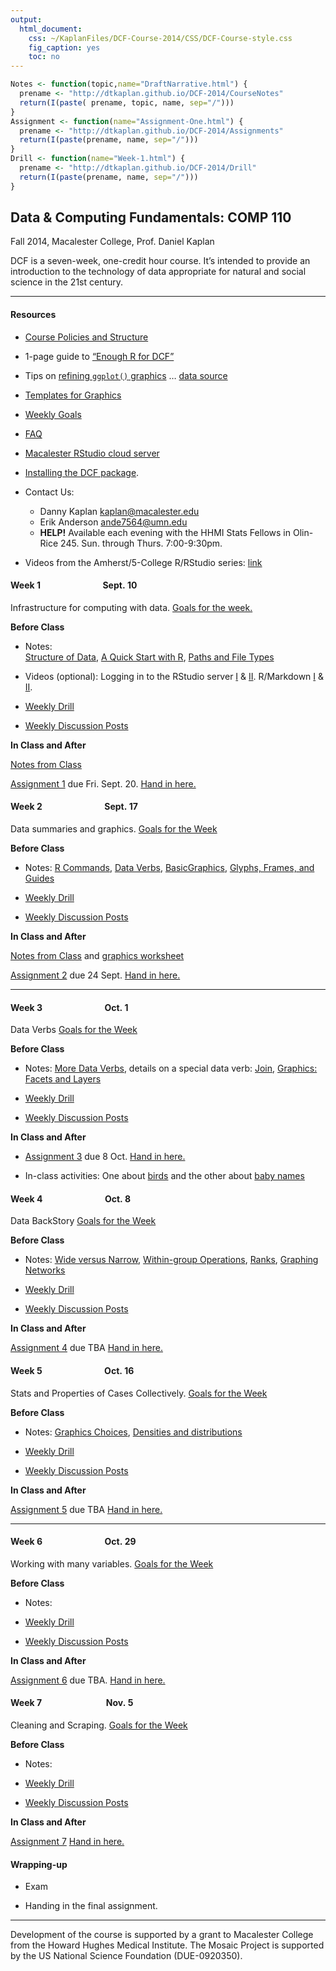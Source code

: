 ```yaml
---
output:
  html_document:
    css: ~/KaplanFiles/DCF-Course-2014/CSS/DCF-Course-style.css
    fig_caption: yes
    toc: no
---
```


<link rel="stylesheet" href="http://maxcdn.bootstrapcdn.com/bootstrap/3.2.0/css/bootstrap.min.css">
<link rel="stylesheet" href="http://maxcdn.bootstrapcdn.com/bootstrap/3.2.0/css/bootstrap-theme.min.css">
<script src="http://ajax.googleapis.com/ajax/libs/jquery/1.11.1/jquery.min.js"></script>
<script src="http://maxcdn.bootstrapcdn.com/bootstrap/3.2.0/js/bootstrap.min.js"></script>

```r
Notes <- function(topic,name="DraftNarrative.html") {
  prename <- "http://dtkaplan.github.io/DCF-2014/CourseNotes"
  return(I(paste( prename, topic, name, sep="/")))
} 
Assignment <- function(name="Assignment-One.html") {
  prename <- "http://dtkaplan.github.io/DCF-2014/Assignments"
  return(I(paste(prename, name, sep="/")))
}
Drill <- function(name="Week-1.html") {
  prename <- "http://dtkaplan.github.io/DCF-2014/Drill"
  return(I(paste(prename, name, sep="/")))
}
````

<h2>Data & Computing Fundamentals: COMP 110</h2> 

<div class="subtitle">Fall 2014, Macalester College, Prof. Daniel Kaplan</div>

DCF is a seven-week, one-credit hour course.  It's intended to provide an introduction to the technology of data appropriate for natural and social science in the 21st century. 

<hr class="syllabus">

<div class="container">
 <div class="row">
  <div class="col-sm-6 col-md-4 col-lg-3">
  
<h4>Resources</h4>

* [Course Policies and Structure](Background/StructureAndPolicies.html)
* 1-page guide to ["Enough R for DCF"](`r Notes("Guides","EnoughDCF.pdf")`)
* Tips on [refining `ggplot()` graphics](http://zevross.com/blog/2014/08/04/beautiful-plotting-in-r-a-ggplot2-cheatsheet-3/) ... [data source](http://www.ihapss.jhsph.edu/data/NMMAPS/Data/data_download_gz.htm)
* [Templates for Graphics](`r Notes( "GraphingIntro", "GraphicsTemplates.html")`)
* [Weekly Goals](Background/WeeklyGoals.html)
* [FAQ](Notes/FAQ.html)
* [Macalester RStudio cloud server](http://www.macalester.edu/rstudio)
* [Installing the DCF package](Background/Installing-DCF.html).
* Contact Us:
    - Danny Kaplan <kaplan@macalester.edu>
    - Erik Anderson <ande7564@umn.edu>
    - **HELP!** Available each evening with the HHMI Stats Fellows in Olin-Rice 245. Sun. through Thurs. 7:00-9:30pm.
* Videos from the Amherst/5-College R/RStudio series: [link](http://www3.amherst.edu/~nhorton/rstudio/)  
  </div>
  <div class="col-sm-6 col-md-4 col-lg-3">

<h4 title="Wed. 10 Sept.">Week 1   &nbsp; &nbsp; &nbsp; &nbsp; &nbsp; &nbsp; &nbsp; &nbsp; &nbsp; &nbsp; &nbsp; &nbsp; &nbsp; &nbsp; &nbsp;Sept. 10</h4> 

Infrastructure for computing with data. [Goals for the week.](Background/WeeklyGoals.html#week-1)

**Before Class**   

* Notes:    
    [Structure of Data](`r Notes("DataOrganization")`),
    [A Quick Start with R](`r Notes("Rbasics","R-Basics.html")`),
    [Paths and File Types](`r Notes("DataOrganization", "FileTypes.html")`)
    
* Videos (optional): Logging in to the RStudio server [I](https://www.youtube.com/watch?v=3Y_i3PxIKfg&feature=youtu.be) & [II](https://www.youtube.com/watch?v=cr5KR4wmb2U&feature=youtu.be).  R/Markdown [I](http://youtu.be/w4hLT7WyjnM) & [II](http://youtu.be/MdxNFiXm1qE).

* [Weekly Drill](`r Drill("Week-1.html")`)
* [Weekly Discussion Posts](Week-1-Discussion.html)
  
**In Class and After** 

[Notes from Class](Notes/Week-1/Week-1-Notes.html)
  
[Assignment 1](`r Assignment("Assignment-One")`) due Fri. Sept. 20. [Hand in here.](https://moodle.macalester.edu/mod/assign/view.php?id=19069)
  </div>
  <div class="clearfix visible-sm-block"></div>
   <div class="col-sm-6 col-md-4 col-lg-3">
   <h4 title="Wed. 17 Sept." >Week 2  &nbsp; &nbsp; &nbsp; &nbsp; &nbsp; &nbsp; &nbsp; &nbsp; &nbsp; &nbsp; &nbsp; &nbsp; &nbsp; &nbsp; &nbsp;Sept. 17</h4>
Data summaries and graphics. [Goals for the Week](Background/WeeklyGoals.html#week-2)
   
**Before Class**   

* Notes: 
    [R Commands](`r Notes("Rbasics")`), 
    [Data Verbs](`r Notes("BasicDataCommands")`),
    [BasicGraphics](`r Notes("GraphicsConstructDeconstruct")`),
    [Glyphs, Frames, and Guides](`r Notes("GraphicsConstructDeconstruct","Glyphs.html")`)  

* [Weekly Drill](`r Drill("Week-2.html")`)
* [Weekly Discussion Posts](Week-2-Discussion.html)
  
**In Class and After**    
  
[Notes from Class](Notes/Week-2/Week-2-Notes.html) and [graphics worksheet](http://dtkaplan.github.io/DCF-2014/Exercises/ParsingGraphics/PDF-2014-09-17-DTK-101.pdf)

[Assignment 2](`r Assignment("Assignment-Two")`) due 24 Sept. [Hand in here.](https://moodle.macalester.edu/mod/assign/view.php?id=19070)

   </div>
   <div class="clearfix visible-md-block"></div>

<hr class="syllabus">

   <div class="col-sm-6 col-md-4 col-lg-3">
   <h4 title="Oct. 1"  class="this-week">Week 3  &nbsp; &nbsp; &nbsp; &nbsp; &nbsp; &nbsp; &nbsp; &nbsp; &nbsp; &nbsp; &nbsp; &nbsp; &nbsp; &nbsp; &nbsp;Oct. 1</h4>

Data Verbs  [Goals for the Week](Background/WeeklyGoals.html#week-3)

**Before Class**   

* Notes: 
    [More Data Verbs](`r Notes("BasicDataCommands","MoreDataVerbs.html")`), details on a special data verb: [Join](`r Notes("BasicDataCommands", "Join.html")`), [Graphics: Facets and Layers](`r Notes("GraphingIntro", "GraphicsCommands.html")`)  

* [Weekly Drill](`r Drill("Week-3.html")`)
* [Weekly Discussion Posts](Week-3-Discussion.html)
  
**In Class and After**    
  
* [Assignment 3](`r Assignment("Assignment-Three")`) due 8 Oct. [Hand in here.](https://moodle.macalester.edu/mod/assign/view.php?id=19072)
* In-class activities: One about [birds](Notes/Week-3-Handout-2.pdf) and the other about [baby names](Notes/Week-3-Handout.pdf)

   </div>
   <div class="clearfix visible-sm-block"></div>
   <div class="clearfix visible-lg-block"></div>
   <div class="col-sm-6 col-md-4 col-lg-3">
   <h4>Week 4  &nbsp; &nbsp; &nbsp; &nbsp; &nbsp; &nbsp; &nbsp; &nbsp; &nbsp; &nbsp; &nbsp; &nbsp; &nbsp; &nbsp; &nbsp;Oct. 8</h4>
Data BackStory [Goals for the Week](Background/WeeklyGoals.html#week-4)

**Before Class**   

* Notes:  [Wide versus Narrow](`r Notes("WideAndNarrow")`),  [Within-group Operations](`r Notes("BasicDataComands","WithinGroupOperations.html")`), [Ranks](`r Notes("Rank")`), [Graphing Networks](`r Notes("Networks", "Networks.html")`)

* [Weekly Drill](`r Drill("Week-4.html")`)
* [Weekly Discussion Posts](Week-4-Discussion.html)
  
**In Class and After**    
  
[Assignment 4](`r Assignment("Assignment-Four")`) due TBA [Hand in here.](https://moodle.macalester.edu/mod/assign/view.php?id=19073)

   </div>
   <div class="col-sm-6 col-md-4 col-lg-3">
   <h4>Week 5  &nbsp; &nbsp; &nbsp; &nbsp; &nbsp; &nbsp; &nbsp; &nbsp; &nbsp; &nbsp; &nbsp; &nbsp; &nbsp; &nbsp; &nbsp;Oct. 16</h4>
   
Stats and Properties of Cases Collectively. [Goals for the Week](Background/WeeklyGoals.html#week-5)

   
**Before Class**   

* Notes: [Graphics Choices](`r Notes("GraphicsChoices","DraftNarrative.html")`), [Densities and distributions](`r Notes("Statistics","DraftNarrative.html")`)
 

* [Weekly Drill](`r Drill("Week-5.html")`)
* [Weekly Discussion Posts](Week-5-Discussion.html)
  
**In Class and After**    
  
[Assignment 5](`r Assignment("Assignment-Five")`) due TBA [Hand in here.](https://moodle.macalester.edu/mod/assign/view.php?id=19074)

 
   </div>
<hr class="syllabus">

   <div class="clearfix visible-sm-block"></div>
   <div class="clearfix visible-md-block"></div>

   <div class="col-sm-6 col-md-4 col-lg-3">
   <h4>Week 6   &nbsp; &nbsp; &nbsp; &nbsp; &nbsp; &nbsp; &nbsp; &nbsp; &nbsp; &nbsp; &nbsp; &nbsp; &nbsp; &nbsp; &nbsp;Oct. 29</h4>

Working with many variables. [Goals for the Week](Background/WeeklyGoals.html#week-6)
   
**Before Class**   

* Notes: 
 

* [Weekly Drill](`r Drill("Week-6.html")`)
* [Weekly Discussion Posts](Week-6-Discussion.html)
  
**In Class and After**    
  
[Assignment 6](`r Assignment("Assignment-Six")`) due TBA. [Hand in here.](https://moodle.macalester.edu/mod/assign/view.php?id=19075)

   </div>
   <div class="col-sm-6 col-md-4 col-lg-3">
   <h4>Week 7   &nbsp; &nbsp; &nbsp; &nbsp; &nbsp; &nbsp; &nbsp; &nbsp; &nbsp; &nbsp; &nbsp; &nbsp; &nbsp; &nbsp; &nbsp; Nov. 5</h4>
Cleaning and Scraping. [Goals for the Week](Background/WeeklyGoals.html#week-7)

**Before Class**   

* Notes: 
 

* [Weekly Drill](`r Drill("Week-7.html")`)
* [Weekly Discussion Posts](Week-7-Discussion.html)
  
**In Class and After**    
  
[Assignment 7](`r Assignment("Assignment-Seven")`) [Hand in here.](https://moodle.macalester.edu/mod/assign/view.php?id=19076)
   
   </div>
   <div class="clearfix visible-sm-block"></div>
   <div class="clearfix visible-lg-block"></div>
   <div class="col-sm-6 col-md-4 col-lg-3">
   <h4>Wrapping-up</h4>

* Exam
* Handing in the final assignment.

   </div>
   <div class="clearfix visible-md-block"></div>
  </div>
 </div>

<hr class="syllabus">

Development of the course is supported by a grant to Macalester College from the Howard Hughes Medical Institute.  The Mosaic Project is supported by the US National Science Foundation (DUE-0920350).



